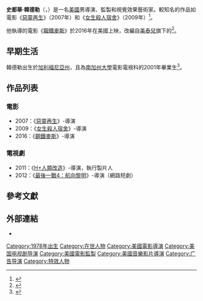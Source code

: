 {{noteTA
|G1=Movie
|G2=Show
|T=zh-cn:斯特瓦特·韩德勒; zh-hk:史釗活·韓德勒; zh-tw:史都華·韓德勒;
|1=zh-cn:斯特瓦特·韩德勒; zh-hk:史釗活·韓德勒; zh-tw:史都華·韓德勒;
}}
{{Infobox entertainer
| type = 導演
| name = 史都華·韓德勒
| foreignname = Stewart Hendler
| image = 
| caption = 
| birth_name = 
| birth_date = {{Birth date|1978|2|22}}
| birth_place = {{USA}}[[加利福尼亞州|加利福尼亞州]]
| nationality = {{USA}}
| alma_mater = [[南加州大學|南加州大學]]
| residence = 
| occupation = 導演，監製，視覺效果藝術家
| years_active = 1997年
| spouse = 
| awards = 
}}
'''史都華·韓德勒'''（{{lang-en|'''Stewart Hendler'''}}，{{bd|1978年|2月22日}}）是一名[[美國|美國]]男導演、監製和視覺效果藝術家。較知名的作品如電影《[[惡靈再生|惡靈再生]]》（2007年）和《[[女生殺人宿舍|女生殺人宿舍]]》（2009年）<ref>{{cite web|title=Stewart Hendler|url=http://www.imdb.com/name/nm0376664/|website=IMDb.com|accessdate=2016-09-23|archive-date=2016-10-14|archive-url=https://web.archive.org/web/20161014144056/http://www.imdb.com/name/nm0376664/|dead-url=no}}</ref>。

他執導的電影《[[鋼鐵麥斯|鋼鐵麥斯]]》於2016年在美國上映，改編自[[美泰兒|美泰兒]]旗下的{{link-en|超能量戰士|Max Steel|同名玩具}}<ref>{{cite web|last1=Polowy|first1=Kevin|title=Max Steel Exclusive: Watch the first trailer for the long-awaited action movie|url=https://www.yahoo.com/movies/max-steel-exclusive-watch-the-first-u-s-trailer-for-long-awaited-action-movie-plus-a-director-qa-180118989.html|website=Yahoo|publisher=Yahoo Movies|accessdate=8 September 2016|archive-date=2016-09-22|archive-url=https://web.archive.org/web/20160922174051/https://www.yahoo.com/movies/max-steel-exclusive-watch-the-first-u-s-trailer-for-long-awaited-action-movie-plus-a-director-qa-180118989.html|dead-url=no}}</ref>。

== 早期生活 ==
韓德勒出生於[[加利福尼亞州|加利福尼亞州]]，且為[[南加州大學|南加州大學]]電影電視科的2001年畢業生<ref>{{cite web|title=USC School of Cinema Television Notable Alumni|url=http://cinema.usc.edu/alumni/notable.cfm|website=cinema.usc.edu|accessdate=2016-09-23|archive-date=2011-08-20|archive-url=https://web.archive.org/web/20110820081538/http://cinema.usc.edu/alumni/notable.cfm|dead-url=no}}</ref>。

== 作品列表 ==
=== 電影 ===
*2007：《[[惡靈再生|惡靈再生]]》-導演
*2009：《[[女生殺人宿舍|女生殺人宿舍]]》-導演
*2016：《[[鋼鐵麥斯|鋼鐵麥斯]]》-導演

=== 電視劇 ===
*2011：《[[H+人類改造|H+人類改造]]》-導演，執行製片人
*2012：《[[最後一戰4：航向黎明|最後一戰4：航向黎明]]》-導演（網路短劇）

== 參考文獻 ==
{{reflist}}

== 外部連結 ==
{{commons category|Stewart Hendler}}
*{{IMDb name|0376664|Stewart Hendler}}

{{Authority control}}

{{DEFAULTSORT:Hendler, Stewart}}
[[Category:1978年出生|Category:1978年出生]]
[[Category:在世人物|Category:在世人物]]
[[Category:美國電影導演|Category:美國電影導演]]
[[Category:美国电视剧导演|Category:美国电视剧导演]]
[[Category:美國電影監製|Category:美國電影監製]]
[[Category:美國音樂影片導演|Category:美國音樂影片導演]]
[[Category:广告导演|Category:广告导演]]
[[Category:特效人物|Category:特效人物]]